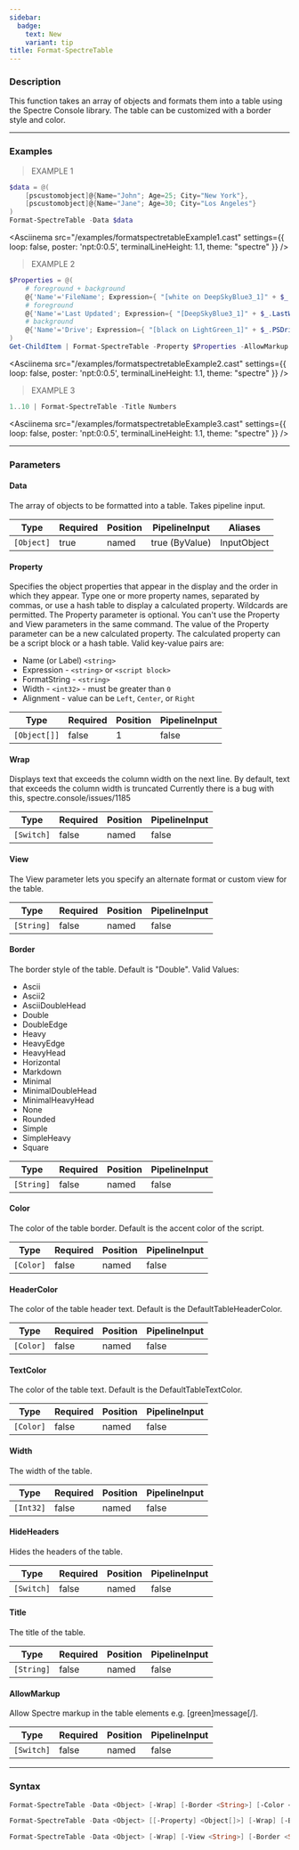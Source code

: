 ```yaml
---
sidebar:
  badge:
    text: New
    variant: tip
title: Format-SpectreTable
---
```





### Description

This function takes an array of objects and formats them into a table using the Spectre Console library. The table can be customized with a border style and color.

---

### Examples
> EXAMPLE 1

```powershell
$data = @(
    [pscustomobject]@{Name="John"; Age=25; City="New York"},
    [pscustomobject]@{Name="Jane"; Age=30; City="Los Angeles"}
)
Format-SpectreTable -Data $data
```
<Asciinema
    src="/examples/formatspectretableExample1.cast"
    settings={{
        loop: false,
        poster: 'npt:0:0.5',
        terminalLineHeight: 1.1,
        theme: "spectre"
    }}
/>
> EXAMPLE 2

```powershell
$Properties = @(
    # foreground + background
    @{'Name'='FileName'; Expression={ "[white on DeepSkyBlue3_1]" + $_.Name + "[/]" }},
    # foreground
    @{'Name'='Last Updated'; Expression={ "[DeepSkyBlue3_1]" + $_.LastWriteTime.ToString() + "[/]" }},
    # background
    @{'Name'='Drive'; Expression={ "[black on LightGreen_1]" + $_.PSDrive.Root + "[/]" }}
)
Get-ChildItem | Format-SpectreTable -Property $Properties -AllowMarkup
```
<Asciinema
    src="/examples/formatspectretableExample2.cast"
    settings={{
        loop: false,
        poster: 'npt:0:0.5',
        terminalLineHeight: 1.1,
        theme: "spectre"
    }}
/>
> EXAMPLE 3

```powershell
1..10 | Format-SpectreTable -Title Numbers
```
<Asciinema
    src="/examples/formatspectretableExample3.cast"
    settings={{
        loop: false,
        poster: 'npt:0:0.5',
        terminalLineHeight: 1.1,
        theme: "spectre"
    }}
/>

---

### Parameters
#### **Data**
The array of objects to be formatted into a table.
Takes pipeline input.

|Type      |Required|Position|PipelineInput |Aliases    |
|----------|--------|--------|--------------|-----------|
|`[Object]`|true    |named   |true (ByValue)|InputObject|

#### **Property**
Specifies the object properties that appear in the display and the order in which they appear.
Type one or more property names, separated by commas, or use a hash table to display a calculated property.
Wildcards are permitted.
The Property parameter is optional. You can't use the Property and View parameters in the same command.
The value of the Property parameter can be a new calculated property.
The calculated property can be a script block or a hash table. Valid key-value pairs are:
* Name (or Label) `<string>`
* Expression - `<string>` or `<script block>`
* FormatString - `<string>`
* Width - `<int32>` - must be greater than `0`
* Alignment - value can be `Left`, `Center`, or `Right`

|Type        |Required|Position|PipelineInput|
|------------|--------|--------|-------------|
|`[Object[]]`|false   |1       |false        |

#### **Wrap**
Displays text that exceeds the column width on the next line. By default, text that exceeds the column width is truncated
Currently there is a bug with this, spectre.console/issues/1185

|Type      |Required|Position|PipelineInput|
|----------|--------|--------|-------------|
|`[Switch]`|false   |named   |false        |

#### **View**
The View parameter lets you specify an alternate format or custom view for the table.

|Type      |Required|Position|PipelineInput|
|----------|--------|--------|-------------|
|`[String]`|false   |named   |false        |

#### **Border**
The border style of the table. Default is "Double".
Valid Values:

* Ascii
* Ascii2
* AsciiDoubleHead
* Double
* DoubleEdge
* Heavy
* HeavyEdge
* HeavyHead
* Horizontal
* Markdown
* Minimal
* MinimalDoubleHead
* MinimalHeavyHead
* None
* Rounded
* Simple
* SimpleHeavy
* Square

|Type      |Required|Position|PipelineInput|
|----------|--------|--------|-------------|
|`[String]`|false   |named   |false        |

#### **Color**
The color of the table border. Default is the accent color of the script.

|Type     |Required|Position|PipelineInput|
|---------|--------|--------|-------------|
|`[Color]`|false   |named   |false        |

#### **HeaderColor**
The color of the table header text. Default is the DefaultTableHeaderColor.

|Type     |Required|Position|PipelineInput|
|---------|--------|--------|-------------|
|`[Color]`|false   |named   |false        |

#### **TextColor**
The color of the table text. Default is the DefaultTableTextColor.

|Type     |Required|Position|PipelineInput|
|---------|--------|--------|-------------|
|`[Color]`|false   |named   |false        |

#### **Width**
The width of the table.

|Type     |Required|Position|PipelineInput|
|---------|--------|--------|-------------|
|`[Int32]`|false   |named   |false        |

#### **HideHeaders**
Hides the headers of the table.

|Type      |Required|Position|PipelineInput|
|----------|--------|--------|-------------|
|`[Switch]`|false   |named   |false        |

#### **Title**
The title of the table.

|Type      |Required|Position|PipelineInput|
|----------|--------|--------|-------------|
|`[String]`|false   |named   |false        |

#### **AllowMarkup**
Allow Spectre markup in the table elements e.g. [green]message[/].

|Type      |Required|Position|PipelineInput|
|----------|--------|--------|-------------|
|`[Switch]`|false   |named   |false        |

---

### Syntax
```powershell
Format-SpectreTable -Data <Object> [-Wrap] [-Border <String>] [-Color <Color>] [-HeaderColor <Color>] [-TextColor <Color>] [-Width <Int32>] [-HideHeaders] [-Title <String>] [-AllowMarkup] [<CommonParameters>]
```
```powershell
Format-SpectreTable -Data <Object> [[-Property] <Object[]>] [-Wrap] [-Border <String>] [-Color <Color>] [-HeaderColor <Color>] [-TextColor <Color>] [-Width <Int32>] [-HideHeaders] [-Title <String>] [-AllowMarkup] [<CommonParameters>]
```
```powershell
Format-SpectreTable -Data <Object> [-Wrap] [-View <String>] [-Border <String>] [-Color <Color>] [-HeaderColor <Color>] [-TextColor <Color>] [-Width <Int32>] [-HideHeaders] [-Title <String>] [-AllowMarkup] [<CommonParameters>]
```
